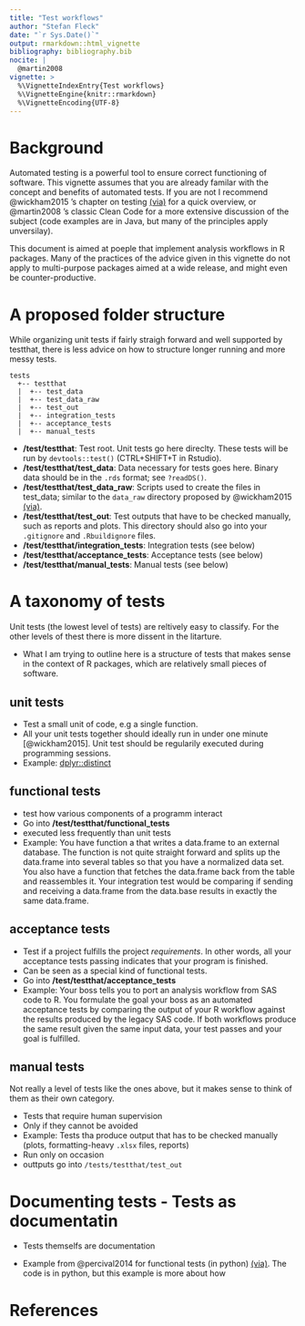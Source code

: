 ```yaml
---
title: "Test workflows"
author: "Stefan Fleck"
date: "`r Sys.Date()`"
output: rmarkdown::html_vignette
bibliography: bibliography.bib
nocite: | 
  @martin2008
vignette: >
  %\VignetteIndexEntry{Test workflows}
  %\VignetteEngine{knitr::rmarkdown}
  %\VignetteEncoding{UTF-8}
---
```


# Background

Automated testing is a powerful tool to ensure correct functioning of
software. This vignette assumes that you are already familar with the concept 
and benefits of automated tests. If you are not I recommend @wickham2015 's 
chapter on testing [(via)](http://r-pkgs.had.co.nz/tests.html) for a quick 
overview, or @martin2008 's classic Clean Code for a more extensive discussion 
of the subject (code examples are in Java, but many of the principles apply 
unversilay).

This document is aimed at poeple that implement analysis workflows in R 
packages. Many of the practices of the advice given in this vignette do not
apply to multi-purpose packages aimed at a wide release, and might even be
counter-productive.


# A proposed folder structure

While organizing unit tests if fairly straigh forward and well supported by
testthat, there is less advice on how to structure longer running and more
messy tests. 

```
tests
  +-- testthat
  |  +-- test_data
  |  +-- test_data_raw
  |  +-- test_out
  |  +-- integration_tests
  |  +-- acceptance_tests
  |  +-- manual_tests
```

  * **/test/testthat**: Test root. Unit tests go here direclty. These tests
    will be run by `devtools::test()` (CTRL+SHIFT+T in Rstudio).
  * **/test/testthat/test_data**: Data necessary for tests goes here. Binary data
    should be in the `.rds` format; see `?readDS()`. 
  * **/test/testthat/test_data_raw**: Scripts used to create the files in 
    test_data; similar to the `data_raw` directory proposed by @wickham2015
    [(via)](http://r-pkgs.had.co.nz/data.html).
  * **/test/testthat/test_out**: Test outputs that have to be checked manually,
    such as reports and plots. This directory should also go into your 
    `.gitignore` and `.Rbuildignore` files. 
  * **/test/testthat/integration_tests**: Integration tests (see below)
  * **/test/testthat/acceptance_tests**: Acceptance tests (see below)
  * **/test/testthat/manual_tests**: Manual tests (see below)
    

# A taxonomy of tests

Unit tests (the lowest level of tests) are reltively easy to classify. For the
other levels of thest there is more dissent in the litarture.

* What I am trying to outline here is a structure of tests that makes sense in 
  the context of R packages, which are relatively small pieces of software.


## unit tests

* Test a small unit of code, e.g a single function.
* All your unit tests together should ideally run in under one minute 
  [@wickham2015]. Unit test should be regularily executed during programming 
  sessions.
* Example: [dplyr::distinct](https://github.com/tidyverse/dplyr/blob/master/tests/testthat/test-distinct.R)


## functional tests

* test how various components of a programm interact
* Go into **/test/testthat/functional_tests**
* executed less frequently than unit tests
* Example: You have function a that writes a data.frame to an external database. 
  The function is not quite straight forward and splits up the data.frame into
  several tables so that you have a normalized data set. You also have a function
  that fetches the data.frame back from the table and reassembles it. Your 
  integration test would be comparing if sending and receiving a data.frame
  from the data.base results in exactly the same data.frame.


## acceptance tests

* Test if a project fulfills the project *requirements*. In other words, all
  your acceptance tests passing indicates that your program is finished. 
* Can be seen as a special kind of functional tests.
* Go into **/test/testthat/acceptance_tests**
* Example: Your boss tells you to port an analysis workflow from SAS code to R. 
  You formulate the goal your boss as an automated acceptance tests by comparing 
  the output of your R workflow against the results produced by the legacy SAS 
  code. If both workflows produce the same result given the same input data,
  your test passes and your goal is fulfilled.


## manual tests

Not really a level of tests like the ones above, but it makes sense to think
of them as their own category.

* Tests that require human supervision
* Only if they cannot be avoided
* Example: Tests tha produce output that has to be checked manually (plots, 
  formatting-heavy `.xlsx` files, reports)
* Run only on occasion
* outtputs go into `/tests/testthat/test_out`


# Documenting tests - Tests as documentatin

* Tests themselfs are documentation

* Example from @percival2014 for functional tests (in python) 
[(via)](http://chimera.labs.oreilly.com/books/1234000000754/ch02.html). The code 
is in python, but this example is more about how 


# References
